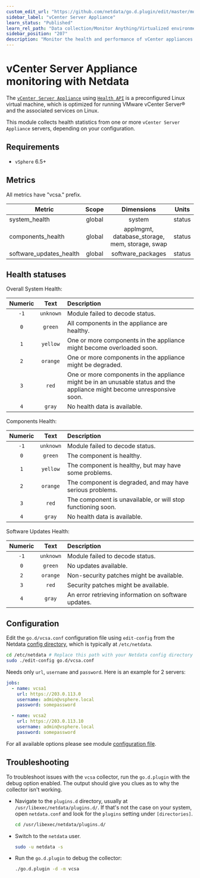 ```yaml
---
custom_edit_url: "https://github.com/netdata/go.d.plugin/edit/master/modules/vcsa/README.md"
sidebar_label: "vCenter Server Appliance"
learn_status: "Published"
learn_rel_path: "Data collection/Monitor Anything/Virtualized environments/Virtualize hosts"
sidebar_position: "207"
description: "Monitor the health and performance of vCenter appliances with zero configuration, per-second metric granularity, and interactive visualizations."
---
```



# vCenter Server Appliance monitoring with Netdata

The [`vCenter Server Appliance`](https://docs.vmware.com/en/VMware-vSphere/6.5/com.vmware.vsphere.vcsa.doc/GUID-223C2821-BD98-4C7A-936B-7DBE96291BA4.html)
using [`Health API`](https://code.vmware.com/apis/60/vcenter-server-appliance-management) is a preconfigured Linux
virtual machine, which is optimized for running VMware vCenter Server® and the associated services on Linux.

This module collects health statistics from one or more `vCenter Server Appliance` servers, depending on your
configuration.

## Requirements

- `vSphere` 6.5+

## Metrics

All metrics have "vcsa." prefix.

| Metric                  | Scope  |                   Dimensions                   | Units  |
|-------------------------|:------:|:----------------------------------------------:|:------:|
| system_health           | global |                     system                     | status |
| components_health       | global | applmgmt, database_storage, mem, storage, swap | status |
| software_updates_health | global |               software_packages                | status |

## Health statuses

Overall System Health:

| Numeric |   Text    | Description                                                                                                              |
|:-------:|:---------:|:-------------------------------------------------------------------------------------------------------------------------|
|  `-1`   | `unknown` | Module failed to decode status.                                                                                          |
|   `0`   |  `green`  | All components in the appliance are healthy.                                                                             |
|   `1`   | `yellow`  | One or more components in the appliance might become overloaded soon.                                                    |
|   `2`   | `orange`  | One or more components in the appliance might be degraded.                                                               |
|   `3`   |   `red`   | One or more components in the appliance might be in an unusable status and the appliance might become unresponsive soon. |
|   `4`   |  `gray`   | No health data is available.                                                                                             |

Components Health:

| Numeric |   Text    | Description                                                  |
|:-------:|:---------:|:-------------------------------------------------------------|
|  `-1`   | `unknown` | Module failed to decode status.                              |
|   `0`   |  `green`  | The component is healthy.                                    |
|   `1`   | `yellow`  | The component is healthy, but may have some problems.        |
|   `2`   | `orange`  | The component is degraded, and may have serious problems.    |
|   `3`   |   `red`   | The component is unavailable, or will stop functioning soon. |
|   `4`   |  `gray`   | No health data is available.                                 |

Software Updates Health:

| Numeric |   Text    | Description                                          |
|:-------:|:---------:|:-----------------------------------------------------|
|  `-1`   | `unknown` | Module failed to decode status.                      |
|   `0`   |  `green`  | No updates available.                                |
|   `2`   | `orange`  | Non-security patches might be available.             |
|   `3`   |   `red`   | Security patches might be available.                 |
|   `4`   |  `gray`   | An error retrieving information on software updates. |

## Configuration

Edit the `go.d/vcsa.conf` configuration file using `edit-config` from the
Netdata [config directory](https://learn.netdata.cloud/docs/configure/nodes), which is typically at `/etc/netdata`.

```bash
cd /etc/netdata # Replace this path with your Netdata config directory
sudo ./edit-config go.d/vcsa.conf
```

Needs only `url`, `username` and `password`. Here is an example for 2 servers:

```yaml
jobs:
  - name: vcsa1
    url: https://203.0.113.0
    username: admin@vsphere.local
    password: somepassword

  - name: vcsa2
    url: https://203.0.113.10
    username: admin@vsphere.local
    password: somepassword
```

For all available options please see
module [configuration file](https://github.com/netdata/go.d.plugin/blob/master/config/go.d/vcsa.conf).

## Troubleshooting

To troubleshoot issues with the `vcsa` collector, run the `go.d.plugin` with the debug option enabled. The output should
give you clues as to why the collector isn't working.

- Navigate to the `plugins.d` directory, usually at `/usr/libexec/netdata/plugins.d/`. If that's not the case on
  your system, open `netdata.conf` and look for the `plugins` setting under `[directories]`.

  ```bash
  cd /usr/libexec/netdata/plugins.d/
  ```

- Switch to the `netdata` user.

  ```bash
  sudo -u netdata -s
  ```

- Run the `go.d.plugin` to debug the collector:

  ```bash
  ./go.d.plugin -d -m vcsa
  ```
